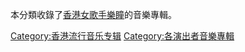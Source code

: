 本分類收錄了[[香港|香港]][[女歌手|女歌手]][[樂瞳|樂瞳]]的音樂專輯。
[[Category:香港流行音乐专辑|Category:香港流行音乐专辑]]
[[Category:各演出者音樂專輯|Category:各演出者音樂專輯]]